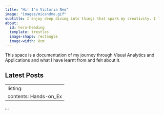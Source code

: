 ```yaml
---
title: "Hi! I'm Victoria Neo"
image: "images/micandme.gif"
subtitle: I enjoy deep diving into things that spark my creativity. I look forward to the journey and the products I will create. 
about:
  id: hero-heading
  template: trestles
  image-shape: rectangle
  image-width: 8cm
---
```


::: {#hero-heading}
This space is a documentation of my journey through Visual Analytics and Applications and what I have learnt from and felt about it.

## Latest Posts
:::
---
listing:
  contents: Hands-on_Ex
---
:::